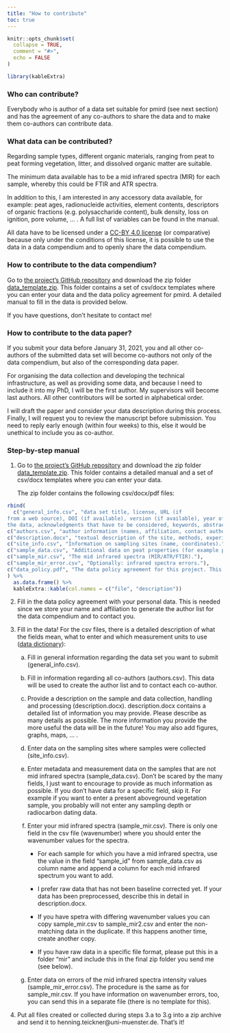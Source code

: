 ```yaml
---
title: "How to contribute"
toc: true
---
```


```r
knitr::opts_chunk$set(
  collapse = TRUE,
  comment = "#>",
  echo = FALSE
)
```

```r
library(kableExtra)
```

### Who can contribute?

Everybody who is author of a data set suitable for pmird (see next section) and has the agreement of any co-authors to share the data and to make them co-authors can contribute data.

### What data can be contributed?

Regarding sample types, different organic materials, ranging from peat to peat forming vegetation, litter, and dissolved organic matter are suitable.

The minimum data available has to be a mid infrared spectra (MIR) for each sample, whereby this could be FTIR and ATR spectra.

In addition to this, I am interested in any accessory data available, for example: peat ages, radionucleide activities, element contents, descriptors of organic fractions (e.g. polysaccharide content), bulk density, loss on ignition, pore volume, ... . A full list of variables can be found in the manual.

All data have to be licensed under a [CC-BY 4.0 license](https://creativecommons.org/licenses/by/4.0/deed.en) (or comparative) because only under the conditions of this license, it is possible to use the data in a data compendium and to openly share the data compendium.

### How to contribute to the data compendium?

Go to [the project's GitHub repository](https://github.com/henningte/pmird) and download the zip folder [data_template.zip](https://github.com/henningte/pmird/blob/master/data_template.zip). This folder contains a set of csv/docx templates where you can enter your data and the data policy agreement for pmird. A detailed manual to fill in the data is provided below.

If you have questions, don't hesitate to contact me!

### How to contribute to the data paper?

If you submit your data before January 31, 2021, you and all other co-authors of the submitted data set will become co-authors not only of the data compendium, but also of the corresponding data paper.

For organising the data collection and developing the technical infrastructure, as well as providing some data, and because I need to include it into my PhD, I will be the first author. My supervisors will become last authors. All other contributors will be sorted in alphabetical order.

I will draft the paper and consider your data description during this process. Finally, I will request you to review the manuscript before submission. You need to reply early enough (within four weeks) to this, else it would be unethical to include you as co-author.

### Step-by-step manual

1. Go to [the project's GitHub repository](https://github.com/henningte/pmird) and download the zip folder [data_template.zip](https://github.com/henningte/pmird/blob/master/data_template.zip). This folder contains a detailed manual and a set of csv/docx templates where you can enter your data.

    The zip folder contains the following csv/docx/pdf files:

```r
rbind(
  c("general_info.csv", "data set title, license, URL (if
from a web source), DOI (if available), version (if available), year of creation, a statement how to cite
the data, acknowledgments that have to be considered, keywords, abstract."),
c("authors.csv", "author information (names, affiliation, contact author)."),
c("description.docx", "textual description of the site, methods, experimental manipulations, ..."),
c("site_info.csv", "Information on sampling sites (name, coordinates)."),
c("sample_data.csv", "Additional data on peat properties (for example peat age, N content, ...)."),
c("sample_mir.csv", "The mid infrared spectra (MIR/ATR/FTIR)."),
c("sample_mir_error.csv", "Optionally: infrared spectra errors."),
c("data_policy.pdf", "The data policy agreement for this project. This is required since we collect your name, mail address and affiliation.")
) %>%
  as.data.frame() %>%
  kableExtra::kable(col.names = c("file", "description"))
```

2. Fill in the data policy agreement with your personal data. This is needed since we store your name and affiliation to generate the author list for the data compendium and to contact you.

3. Fill in the data! For the csv files, there is a detailed description of what the fields mean, what to enter and which measurement units to use ([data dictionary](a04-Data-dictionary.html)):

    a. Fill in general information regarding the data set you want to submit (general_info.csv).
    
    b. Fill in information regarding all co-authors (authors.csv). This data will be used to create the author list and to contact each co-author.
    
    c. Provide a description on the sample and data collection, handling and processing (description.docx). description.docx contains a detailed list of information you may provide. Please describe as many details as possible. The more information you provide the more useful the data will be in the future! You may also add figures, graphs, maps, ... .
    
    d. Enter data on the sampling sites where samples were collected (site_info.csv).
    
    e. Enter metadata and measurement data on the samples that are not mid infrared spectra (sample_data.csv). Don't be scared by the many fields, I just want to encourage to provide as much information as possible. If you don't have data for a specific field, skip it. For example if you want to enter a present aboveground vegetation sample, you probably will not enter any sampling depth or radiocarbon dating data.
    
    f. Enter your mid infrared spectra (sample_mir.csv). There is only one field in the csv file (wavenumber) where you should enter the wavenumber values for the spectra. 
        
        - For each sample for which you have a mid infrared spectra, use the value in the field "sample_id" from sample_data.csv as column name and append a column for each mid infrared spectrum you want to add.
    
        - I prefer raw data that has not been baseline corrected yet. If your data has been preprocessed, describe this in detail in description.docx.
    
        - If you have spetra with differing wavenumber values you can copy sample_mir.csv to sample_mir2.csv and enter the non-matching data in the duplicate. If this happens another time, create another copy.
        
        - If you have raw data in a specific file format, please put this in a folder "mir" and include this in the final zip folder you send me (see below).
        
    g. Enter data on errors of the mid infrared spectra intensity values (sample_mir_error.csv). The procedure is the same as for sample_mir.csv. If you have information on wavenumber errors, too, you can send this in a separate file (there is no template for this).
    
4. Put all files created or collected during steps 3.a to 3.g into a zip archive and send it to henning.teickner@uni-muenster.de. That's it!
